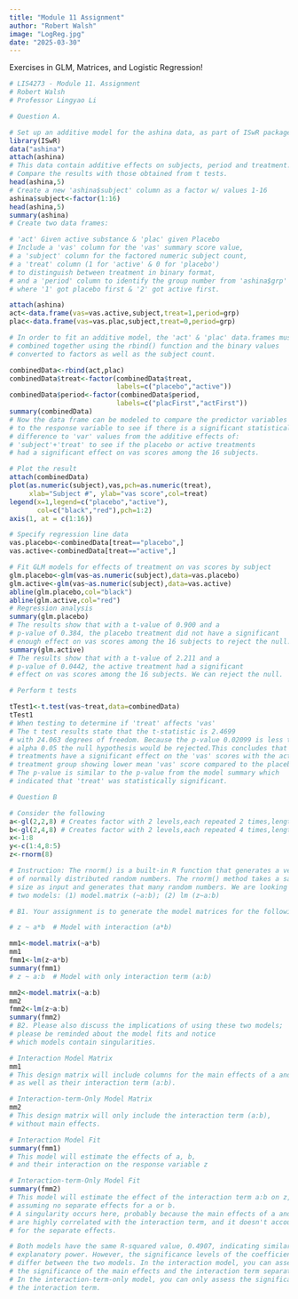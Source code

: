 ```yaml
---
title: "Module 11 Assignment"
author: "Robert Walsh"
image: "LogReg.jpg"
date: "2025-03-30"
---
```


Exercises in GLM, Matrices, and Logistic Regression!

```r
# LIS4273 - Module 11. Assignment
# Robert Walsh
# Professor Lingyao Li

# Question A.

# Set up an additive model for the ashina data, as part of ISwR package
library(ISwR)
data("ashina")
attach(ashina)
# This data contain additive effects on subjects, period and treatment.
# Compare the results with those obtained from t tests. 
head(ashina,5)
# Create a new 'ashina$subject' column as a factor w/ values 1-16
ashina$subject<-factor(1:16)
head(ashina,5)
summary(ashina)
# Create two data frames:

# 'act' Given active substance & 'plac' given Placebo
# Include a 'vas' column for the 'vas' summary score value,
# a 'subject' column for the factored numeric subject count,
# a 'treat' column (1 for 'active' & 0 for 'placebo')
# to distinguish between treatment in binary format,
# and a 'period' column to identify the group number from 'ashina$grp'
# where '1' got placebo first & '2' got active first.

attach(ashina)
act<-data.frame(vas=vas.active,subject,treat=1,period=grp)
plac<-data.frame(vas=vas.plac,subject,treat=0,period=grp)

# In order to fit an additive model, the 'act' & 'plac' data.frames must be
# combined together using the rbind() function and the binary values
# converted to factors as well as the subject count.

combinedData<-rbind(act,plac)
combinedData$treat<-factor(combinedData$treat,
                           labels=c("placebo","active"))
combinedData$period<-factor(combinedData$period,
                           labels=c("placFirst","actFirst"))
summary(combinedData)
# Now the data frame can be modeled to compare the predictor variables 
# to the response variable to see if there is a significant statistical
# difference to 'var' values from the additive effects of:
# 'subject'+'treat' to see if the placebo or active treatments
# had a significant effect on vas scores among the 16 subjects.

# Plot the result
attach(combinedData)
plot(as.numeric(subject),vas,pch=as.numeric(treat),
     xlab="Subject #", ylab="vas score",col=treat)
legend(x=1,legend=c("placebo","active"),
       col=c("black","red"),pch=1:2)
axis(1, at = c(1:16))

# Specify regression line data
vas.placebo<-combinedData[treat=="placebo",]
vas.active<-combinedData[treat=="active",]

# Fit GLM models for effects of treatment on vas scores by subject
glm.placebo<-glm(vas~as.numeric(subject),data=vas.placebo)
glm.active<-glm(vas~as.numeric(subject),data=vas.active)
abline(glm.placebo,col="black")
abline(glm.active,col="red")
# Regression analysis
summary(glm.placebo)
# The results show that with a t-value of 0.900 and a 
# p-value of 0.384, the placebo treatment did not have a significant
# enough effect on vas scores among the 16 subjects to reject the null.
summary(glm.active)
# The results show that with a t-value of 2.211 and a 
# p-value of 0.0442, the active treatment had a significant
# effect on vas scores among the 16 subjects. We can reject the null.

# Perform t tests

tTest1<-t.test(vas~treat,data=combinedData)
tTest1
# When testing to determine if 'treat' affects 'vas'
# The t test results state that the t-statistic is 2.4699
# with 24.063 degrees of freedom. Because the p-value 0.02099 is less than
# alpha 0.05 the null hypothesis would be rejected.This concludes that both
# treatments have a significant effect on the 'vas' scores with the active
# treatment group showing lower mean 'vas' score compared to the placebo group.
# The p-value is similar to the p-value from the model summary which
# indicated that 'treat' was statistically significant.

# Question B

# Consider the following
a<-gl(2,2,8) # Creates factor with 2 levels,each repeated 2 times,length 8
b<-gl(2,4,8) # Creates factor with 2 levels,each repeated 4 times,length 8
x<-1:8
y<-c(1:4,8:5)
z<-rnorm(8)

# Instruction: The rnorm() is a built-in R function that generates a vector
# of normally distributed random numbers. The rnorm() method takes a sample
# size as input and generates that many random numbers. We are looking for
# two models: (1) model.matrix (~a:b); (2) lm (z~a:b)

# B1. Your assignment is to generate the model matrices for the following models

# z ~ a*b  # Model with interaction (a*b)

mm1<-model.matrix(~a*b)
mm1
fmm1<-lm(z~a*b)
summary(fmm1)
# z ~ a:b  # Model with only interaction term (a:b)

mm2<-model.matrix(~a:b)
mm2
fmm2<-lm(z~a:b)
summary(fmm2)
# B2. Please also discuss the implications of using these two models;
# please be reminded about the model fits and notice
# which models contain singularities.

# Interaction Model Matrix
mm1
# This design matrix will include columns for the main effects of a and b,
# as well as their interaction term (a:b).

# Interaction-term-Only Model Matrix
mm2
# This design matrix will only include the interaction term (a:b),
# without main effects. 

# Interaction Model Fit
summary(fmm1)
# This model will estimate the effects of a, b,
# and their interaction on the response variable z

# Interaction-term-Only Model Fit
summary(fmm2)
# This model will estimate the effect of the interaction term a:b on z,
# assuming no separate effects for a or b.
# A singularity occurs here, probably because the main effects of a and b 
# are highly correlated with the interaction term, and it doesn't account 
# for the separate effects.

# Both models have the same R-squared value, 0.4907, indicating similar
# explanatory power. However, the significance levels of the coefficients
# differ between the two models. In the interaction model, you can assess 
# the significance of the main effects and the interaction term separately.
# In the interaction-term-only model, you can only assess the significance of 
# the interaction term.
```
